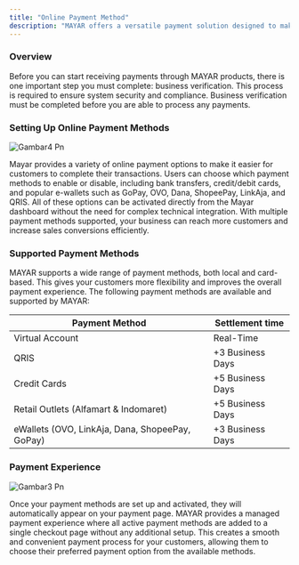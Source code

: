 ```yaml
---
title: "Online Payment Method"
description: "MAYAR offers a versatile payment solution designed to make transactions easy and secure. With integrated payment providers, MAYAR ensures a smooth transaction process for various needs such as sales orders, invoices, and recurring subscriptions. The wide range of available payment methods increases flexibility for customers and helps boost your conversion rate."
---
```


### Overview

Before you can start receiving payments through MAYAR products, there is one important step you must complete: business verification. This process is required to ensure system security and compliance. Business verification must be completed before you are able to process any payments.

### Setting Up Online Payment Methods

![Gambar4 Pn](/images/gambar4.png)

Mayar provides a variety of online payment options to make it easier for customers to complete their transactions. Users can choose which payment methods to enable or disable, including bank transfers, credit/debit cards, and popular e-wallets such as GoPay, OVO, Dana, ShopeePay, LinkAja, and QRIS. All of these options can be activated directly from the Mayar dashboard without the need for complex technical integration. With multiple payment methods supported, your business can reach more customers and increase sales conversions efficiently.

### Supported Payment Methods

MAYAR supports a wide range of payment methods, both local and card-based. This gives your customers more flexibility and improves the overall payment experience. The following payment methods are available and supported by MAYAR:

| **Payment Method**                              | **Settlement time** |
| ----------------------------------------------- | ------------------- |
| Virtual Account                                 | Real-Time           |
| QRIS                                            | \+3 Business Days   |
| Credit Cards                                    | \+5 Business Days   |
| Retail Outlets (Alfamart & Indomaret)           | \+5 Business Days   |
| eWallets (OVO, LinkAja, Dana, ShopeePay, GoPay) | \+3 Business Days   |

### Payment Experience

![Gambar3 Pn](/images/gambar3.png)

Once your payment methods are set up and activated, they will automatically appear on your payment page. MAYAR provides a managed payment experience where all active payment methods are added to a single checkout page without any additional setup. This creates a smooth and convenient payment process for your customers, allowing them to choose their preferred payment option from the available methods.